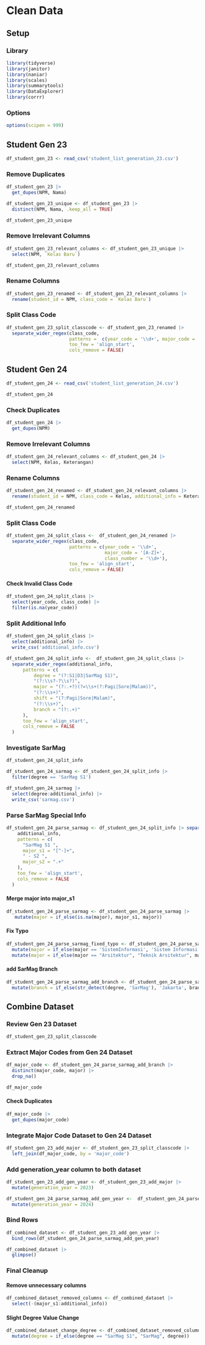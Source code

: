 # Clean Data

## Setup

### Library

```r
library(tidyverse)
library(janitor)
library(naniar)
library(scales)
library(summarytools)
library(DataExplorer)
library(corrr)
```

### Options

```r
options(scipen = 999)
```

## Student Gen 23

```r
df_student_gen_23 <- read_csv('student_list_generation_23.csv')
```

### Remove Duplicates

```r
df_student_gen_23 |> 
  get_dupes(NPM, Nama)
```

```r
df_student_gen_23_unique <- df_student_gen_23 |> 
  distinct(NPM, Nama, .keep_all = TRUE)
```

```r
df_student_gen_23_unique
```

### Remove Irrelevant Columns

```r
df_student_gen_23_relevant_columns <- df_student_gen_23_unique |> 
  select(NPM, `Kelas Baru`)
```

```r
df_student_gen_23_relevant_columns
```

### Rename Columns

```r
df_student_gen_23_renamed <- df_student_gen_23_relevant_columns |> 
  rename(student_id = NPM, class_code = `Kelas Baru`)
```

### Split Class Code

```r
df_student_gen_23_split_classcode <- df_student_gen_23_renamed |> 
  separate_wider_regex(class_code,
                       patterns =  c(year_code = '\\d+', major_code = '[A-Z]+', class_number= '\\d+'),
                       too_few = 'align_start',
                       cols_remove = FALSE)
```

## Student Gen 24

```r
df_student_gen_24 <- read_csv('student_list_generation_24.csv')
```
```r
df_student_gen_24
```
### Check Duplicates

```r
df_student_gen_24 |> 
  get_dupes(NPM)
```
### Remove Irrelevant Columns

```r
df_student_gen_24_relevant_columns <- df_student_gen_24 |> 
  select(NPM, Kelas, Keterangan)
```

### Rename Columns

```r
df_student_gen_24_renamed <- df_student_gen_24_relevant_columns |> 
  rename(student_id = NPM, class_code = Kelas, additional_info = Keterangan)
```

```r
df_student_gen_24_renamed
```

### Split Class Code

```r
df_student_gen_24_split_class <-  df_student_gen_24_renamed |> 
  separate_wider_regex(class_code,
                       patterns = c(year_code = '\\d+',
                                    major_code = '[A-Z]+',
                                    class_number = '\\d+'),
                       too_few = 'align_start',
                       cols_remove = FALSE)
```

#### Check Invalid Class Code

```r
df_student_gen_24_split_class |> 
  select(year_code, class_code) |> 
  filter(is.na(year_code))
```

### Split Additional Info

```r
df_student_gen_24_split_class |> 
  select(additional_info) |> 
  write_csv('additional_info.csv')
```

```r
df_student_gen_24_split_info <-  df_student_gen_24_split_class |> 
  separate_wider_regex(additional_info,
      patterns = c(
          degree = "(?:S1|D3|SarMag S1)",
          "(?:\\s?-?\\s?)",
          major = "(?:.+?)(?=\\s+(?:Pagi|Sore|Malam))",
          "(?:\\s+)",
          shift = "(?:Pagi|Sore|Malam)",
          "(?:\\s+)",
          branch = "(?:.+)"
      ),
      too_few = 'align_start',
      cols_remove = FALSE
  )
```

### Investigate SarMag

```r
df_student_gen_24_split_info
```

```r
df_student_gen_24_sarmag <- df_student_gen_24_split_info |> 
  filter(degree == 'SarMag S1')
```

```r
df_student_gen_24_sarmag |> 
  select(degree:additional_info) |> 
  write_csv('sarmag.csv')
```

### Parse SarMag Special Info

```r
df_student_gen_24_parse_sarmag <- df_student_gen_24_split_info |> separate_wider_regex(
    additional_info,
    patterns = c(
      "SarMag S1 ",
      major_s1 = "[^-]+",
      " - S2 ",
      major_s2 = ".+"
    ),
    too_few = 'align_start',
    cols_remove = FALSE
  )
```

#### Merge major into major_s1

```r
df_student_gen_24_parse_sarmag <- df_student_gen_24_parse_sarmag |> 
   mutate(major = if_else(is.na(major), major_s1, major))
```

#### Fix Typo

```r
df_student_gen_24_parse_sarmag_fixed_typo <- df_student_gen_24_parse_sarmag |> 
  mutate(major = if_else(major == 'SistemInformasi', 'Sistem Informasi', major)) |> 
  mutate(major = if_else(major == "Arsitektur", "Teknik Arsitektur", major))
```

#### add SarMag Branch

```r
df_student_gen_24_parse_sarmag_add_branch <- df_student_gen_24_parse_sarmag_fixed_typo |> 
  mutate(branch = if_else(str_detect(degree, 'SarMag'), 'Jakarta', branch))
```

## Combine Dataset

### Review Gen 23 Dataset

```r
df_student_gen_23_split_classcode
```

### Extract Major Codes from Gen 24 Dataset 

```r
df_major_code <- df_student_gen_24_parse_sarmag_add_branch |> 
  distinct(major_code, major) |>
  drop_na()
```

```r
df_major_code
```


#### Check Duplicates

```r
df_major_code |> 
  get_dupes(major_code)
```

### Integrate Major Code Dataset to Gen 24 Dataset

```r
df_student_gen_23_add_major <- df_student_gen_23_split_classcode |> 
  left_join(df_major_code, by = 'major_code')
```


### Add generation_year column to both dataset

```r
df_student_gen_23_add_gen_year <- df_student_gen_23_add_major |> 
  mutate(generation_year = 2023)
```

```r
df_student_gen_24_parse_sarmag_add_gen_year <-  df_student_gen_24_parse_sarmag_add_branch |> 
  mutate(generation_year = 2024)
```

### Bind Rows

```r
df_combined_dataset <- df_student_gen_23_add_gen_year |> 
  bind_rows(df_student_gen_24_parse_sarmag_add_gen_year)
```

```r
df_combined_dataset |> 
  glimpse()
```

### Final Cleanup

#### Remove unnecessary columns

```r
df_combined_dataset_removed_columns <- df_combined_dataset |> 
  select(-(major_s1:additional_info))
```

#### Slight Degree Value Change

```r
df_combined_dataset_change_degree <- df_combined_dataset_removed_columns |> 
  mutate(degree = if_else(degree == "SarMag S1", "SarMag", degree))
```



